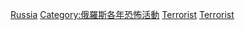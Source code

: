 {{cat topic in year| topic=俄羅斯恐怖活動| year=2011}}

[[Category:2011年恐怖活動|Russia]]
[[Category:俄羅斯各年恐怖活動|Category:俄羅斯各年恐怖活動]]
[[Category:2011年俄羅斯罪案|Terrorist]]
[[Category:2011年俄羅斯災難|Terrorist]]